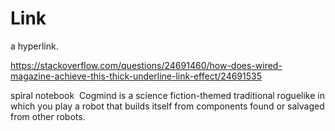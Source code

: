 
<Meta title="design system/atoms/link" />

# Link

<Subtitle>a hyperlink.</Subtitle>

https://stackoverflow.com/questions/24691460/how-does-wired-magazine-achieve-this-thick-underline-link-effect/24691535

<Canvas>
  <Story name="link">
    <Link url="https://www.amazon.ca/Cambridge-59216-Wirebound-Cover-Notebook/dp/B07L5WN15V/ref=sr_1_10_mod_primary_new?crid=HNHYMIZMHSN1&keywords=cambridge+spiral+9+x+9&qid=1698670758&s=office&sbo=RZvfv%2F%2FHxDF%2BO5021pAnSA%3D%3D&sprefix=cambridge+spiral+9+x+9%2Coffice-products%2C62&sr=1-10">spiral notebook</Link>
  </Story>
  <Story name="link within a paragraph">
    <Image url="https://www.gridsagegames.com/images/cogmind/OP_media_150111/cogmind_parts.gif" />
    <Paragraph>
      <Link url="http://www.roguebasin.com/index.php?title=Cogmind">Cogmind</Link> is a science fiction-themed
      traditional roguelike in which you play a robot that builds itself from components found or salvaged from other
      robots.
    </Paragraph>
  </Story>
</Canvas>
